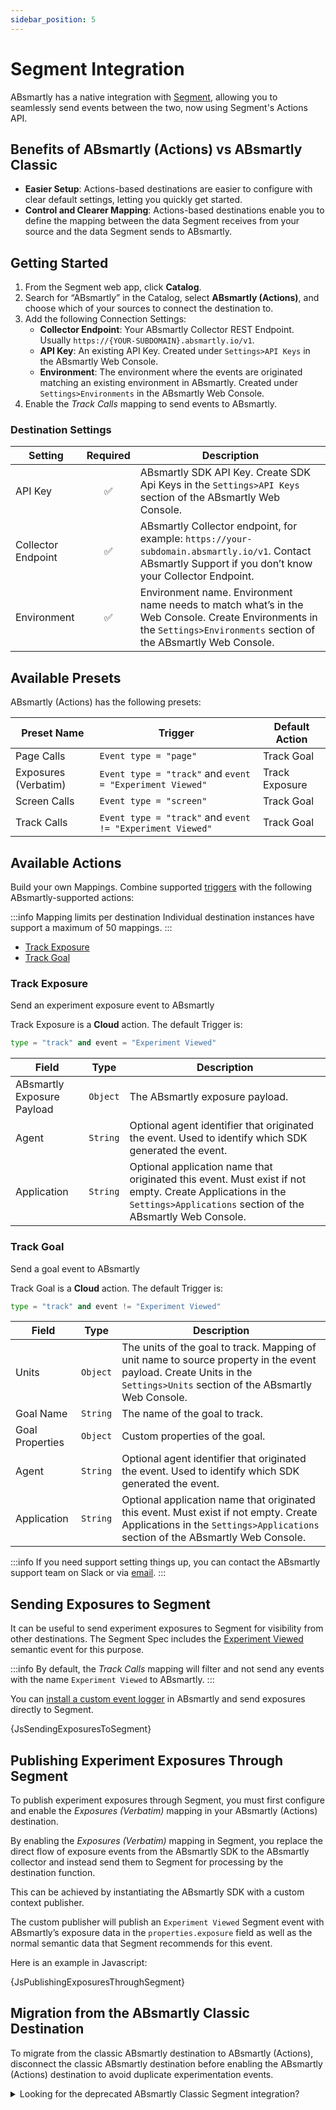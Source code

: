 ```yaml
---
sidebar_position: 5
---
```




# Segment Integration

ABsmartly has a native integration with [Segment](https://www.segment.com), 
allowing you to seamlessly send events between the two, now using Segment's Actions API.

## Benefits of ABsmartly (Actions) vs ABsmartly Classic

- **Easier Setup**: Actions-based destinations are easier to configure with clear default settings, letting you quickly get started.
- **Control and Clearer Mapping**: Actions-based destinations enable you to define the mapping between the data Segment receives from your source and the data Segment sends to ABsmartly.

## Getting Started

1. From the Segment web app, click **Catalog**.
2. Search for “ABsmartly” in the Catalog, select **ABsmartly (Actions)**, and choose which of your sources to connect the destination to.
3. Add the following Connection Settings:
   - **Collector Endpoint**: Your ABsmartly Collector REST Endpoint. Usually `https://{YOUR-SUBDOMAIN}.absmartly.io/v1`.
   - **API Key**: An existing API Key. Created under `Settings>API Keys` in the ABsmartly Web Console.
   - **Environment**: The environment where the events are originated matching an existing environment in ABsmartly. Created under `Settings>Environments` in the ABsmartly Web Console.
4. Enable the _Track Calls_ mapping to send events to ABsmartly.

### Destination Settings

| Setting | Required | Description |
| --- | :---: | --- |
| API Key | ✅ | ABsmartly SDK API Key. Create SDK Api Keys in the `Settings>API Keys` section of the ABsmartly Web Console. |
| Collector Endpoint | ✅ | ABsmartly Collector endpoint, for example: `https://your-subdomain.absmartly.io/v1`. Contact ABsmartly Support if you don’t know your Collector Endpoint. |
| Environment | ✅ | Environment name. Environment name needs to match what’s in the Web Console. Create Environments in the `Settings>Environments` section of the ABsmartly Web Console. |

## Available Presets

ABsmartly (Actions) has the following presets:

| Preset Name | Trigger | Default Action |
| --- | --- | --- |
| Page Calls | `Event type = "page"` | Track Goal |
| Exposures (Verbatim) | `Event type = "track"` and `event = "Experiment Viewed"` | Track Exposure |
| Screen Calls | `Event type = "screen"` | Track Goal |
| Track Calls | `Event type = "track"` and `event != "Experiment Viewed"` | Track Goal |

## Available Actions

Build your own Mappings. Combine supported [triggers](https://segment.com/docs/connections/destinations/actions/#components-of-a-destination-action)
with the following ABsmartly-supported actions:

:::info Mapping limits per destination
Individual destination instances have support a maximum of 50 mappings.
:::

- [Track Exposure](https://segment.com/docs/connections/destinations/catalog/actions-absmartly/#track-exposure)
- [Track Goal](https://segment.com/docs/connections/destinations/catalog/actions-absmartly/#track-goal)

### Track Exposure

Send an experiment exposure event to ABsmartly

Track Exposure is a **Cloud** action. The default Trigger is:
```python
type = "track" and event = "Experiment Viewed"
```

| Field | Type | Description |
| --- | --- | --- |
| ABsmartly Exposure Payload | `Object` |  The ABsmartly exposure payload. |
| Agent | `String` | Optional agent identifier that originated the event. Used to identify which SDK generated the event. |
| Application | `String` | Optional application name that originated this event. Must exist if not empty. Create Applications in the `Settings>Applications` section of the ABsmartly Web Console. |

### Track Goal

Send a goal event to ABsmartly

Track Goal is a **Cloud** action. The default Trigger is:
```python
type = "track" and event != "Experiment Viewed"
```

| Field | Type | Description |
| --- | --- | --- |
| Units | `Object` | The units of the goal to track. Mapping of unit name to source property in the event payload. Create Units in the `Settings>Units` section of the ABsmartly Web Console. |
| Goal Name | `String` | The name of the goal to track. |
| Goal Properties | `Object` | Custom properties of the goal. |
| Agent | `String` | Optional agent identifier that originated the event. Used to identify which SDK generated the event. |
| Application | `String` | Optional application name that originated this event. Must exist if not empty. Create Applications in the `Settings>Applications` section of the ABsmartly Web Console. |

:::info
If you need support setting things up, you can contact the ABsmartly support team on Slack or via [email](mailto:support@absmartly.com).
:::

## Sending Exposures to Segment

It can be useful to send experiment exposures to Segment for visibility from other destinations. The Segment Spec includes the [Experiment Viewed](https://segment.com/docs/connections/spec/ab-testing/) semantic event for this purpose.

:::info
By default, the _Track Calls_ mapping will filter and not send any events with the name `Experiment Viewed` to ABsmartly.
:::

You can [install a custom event logger](/docs/SDK-Documentation/getting-started#using-a-custom-event-logger) in ABsmartly and send exposures directly to Segment.

<CodeBlock language="javascript">{JsSendingExposuresToSegment}</CodeBlock>

## Publishing Experiment Exposures Through Segment

To publish experiment exposures through Segment, you must first configure and enable the _Exposures (Verbatim)_ mapping in your ABsmartly (Actions) destination.

By enabling the _Exposures (Verbatim)_ mapping in Segment, you replace the direct flow of exposure events from the ABsmartly SDK to the ABsmartly collector and instead send them to Segment for processing by the destination function.

This can be achieved by instantiating the ABsmartly SDK with a custom context publisher.

The custom publisher will publish an `Experiment Viewed` Segment event with ABsmartly’s exposure data in the `properties.exposure` field as well as the normal semantic data that Segment recommends for this event.

Here is an example in Javascript:

<CodeBlock language="javascript">
  {JsPublishingExposuresThroughSegment}
</CodeBlock>

## Migration from the ABsmartly Classic Destination

To migrate from the classic ABsmartly destination to ABsmartly (Actions), disconnect the classic ABsmartly destination before enabling the ABsmartly (Actions) destination to avoid duplicate experimentation events.

<details>
  <summary>Looking for the deprecated ABsmartly Classic Segment integration?</summary>
  <div>
    This is a Lambda function that runs on [Segment](https://www.segment.com)
    for ABsmartly Integration.

    It extracts the relevant data from Segment events and sends it, correctly
    formatted, to the ABsmartly Collector endpoint.

    It can also be added directly as a destination function on a Segment workspace.

    ## Configuring a Workspace Destination Function

    If you are configuring a destination function on your workspace, these are the necessary settings:

    ### Collector Endpoint

    - **Type:** String
    - **Required:** &#9989
    - **Javascript:** `settings.collectorEndpoint`

    Your dedicated ABsmartly Collector Endpoint. Example: `https://demo.absmartly.io/v1`

    ### API Key

    - **Type:** String
    - **Required:** &#9989
    - **Javascript:** `settings.apiKey`

    API Key to use when sending events to the ABsmartly Collector. API Keys are
    created in the ABsmartly Web Console's Settings section.

    ### Environment

    - **Type:** String
    - **Required:** &#9989
    - **Javascript:** `settings.environment`

    The environment name where the events are originating (case sensitive).
    Environments are created in the ABsmartly Web Console's Settings section.

    ### Unit Mapping

    - **Type:** Mapping
    - **Required:** &#9989
    - **Javascript:** `settings.unitMapping`

    Mapping of Segment identity to ABsmartly Unit. Mapping of Segment identity
    to ABsmartly Unit. Example `anonymousId` -> `anonymous_uuid`, `userId` ->
    `user_id`. Units are created in the ABsmartly Web Console's Settings section.

    :::note
    This mapping is required, even if the names are exactly the same.
    :::

    ### EnableExposureTracking

    - **Type:** Boolean
    - **Required:** &#10060
    - **Javascript:** `settings.enableExposureTracking`

    Enable sending ABsmartly exposures to the ABsmartly Collector.

    :::note
    Enable this **only** if you instantiate the ABsmartly SDK with a **custom**
    publisher and are sending ABsmartly exposures through Segment.
    :::

    ### EnablePageViewTracking

    - **Type:** Boolean
    - **Required:** &#10060
    - **Javascript:** `settings.enablePageViewTracking`

    Enable sending Segment's
    [Page events](https://segment.com/docs/connections/spec/page/) as goals to
    the ABsmartly Collector.

    :::caution
    These events tend to happen very frequently and may increase storage cost.
    :::

    :::note
    The goal generated will have the name `Page: <Page Name>` for example
    `Page: Home` and needs to have been previously created in
    the ABsmartly Web Console's Settings section.
    :::

    ### EnableAppScreenViewTracking

    - **Type:** Boolean
    - **Required:** &#10060
    - **Javascript:** `settings.enableAppScreenViewTracking`

    Enable sending Segment's
    [Screen events](https://segment.com/docs/connections/spec/screen/) as goals
    to the ABsmartly Collector.

    :::caution
    These events tend to happen very frequently and may increase storage cost.
    :::

    :::note
    The goal generated will have the name `Screen: <Screen Name>` for example
    `Screen: Login` and needs to have been previously created in the ABsmartly
    Web Console's Settings section.
    :::

    ### Goal Mapping

    - **Type:** Mapping
    - **Required:** &#10060
    - **Javascript:** `settings.goalMapping`

    Mapping of Segment event names to ABsmartly goal names. If a mapping exists,
    it will be used, otherwise the original event name will be used as the goal
    name.

    ## Advanced Usage

    ### Sending experiment exposures to Segment

    It can be useful to send experiment exposures to Segment for visibility from
    other destinations. The Segment spec includes the [`Experiment Viewed`
    semantic event](https://segment.com/docs/connections/spec/ab-testing/)
    for this purpose.

    In the ABsmartly context, we can
    [install a custom event logger](https://docs.absmartly.com/docs/sdk-documentation/getting-started/#using-a-custom-event-logger)
    and send exposures directly to Segment.

    <CodeBlock language="javascript">{JsSendingExposuresToSegment}</CodeBlock>

    ### Mapping Segment Identities to ABsmartly Units

    For simple mappings, you can map Segment's identities/properties
    to ABsmartly's units in your ABsmartly integration settings in Segment.

    If you want to programmatically make this mapping, you can install a
    middleware in your Segment SDK that will append the units to the
    `properties.absmartly.units` field before sending to Segment.
    The destination function will extract and use that instead. This may be
    useful if you are running ABsmartly experiment on units that are not
    the typical Segment `anonymousId` or `userId`.

    <CodeBlock language="javascript">{JsMappingSegmentIdentitiesToUnits}</CodeBlock>

    ### Publishing Experiment Exposures Through Segment

    To publish experiment exposures, you must turn on `EnableExposureTracking`
    in your destination settings in Segment.

    We want to replace the direct flow of exposure events from the ABsmartly SDK to the ABsmartly collector, by instead sending them to Segment
    for processing by the destination function.

    This can be achieved by instantiating the ABsmartly SDK with a custom
    context publisher.

    The custom publisher will publish an `Experiment Viewed` Segment event
    with ABsmartly's exposure data in the `properties.absmartly` field as well
    as the normal semantic data that Segment recommends for this event.

    Here is an example in Javascript.

    <CodeBlock language="javascript">
      {JsPublishingExposuresThroughSegment}
    </CodeBlock>

    ## Finishing Up

    You should now have your ABsmartly Segment integration fully set up!

    If you are looking for more information, feel free to ask a question in your
    organization's dedicated ABsmartly Slack channel.
  </div>
</details>
